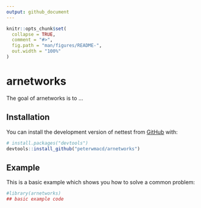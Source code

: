 ```yaml
---
output: github_document
---
```


<!-- README.md is generated from README.Rmd. Please edit that file -->

```r
knitr::opts_chunk$set(
  collapse = TRUE,
  comment = "#>",
  fig.path = "man/figures/README-",
  out.width = "100%"
)
```

# arnetworks

The goal of arnetworks is to ...

## Installation

You can install the development version of nettest from [GitHub](https://github.com/) with:

``` r
# install.packages("devtools")
devtools::install_github("peterwmacd/arnetworks")
```

## Example

This is a basic example which shows you how to solve a common problem:

```r
#library(arnetworks)
## basic example code
```
